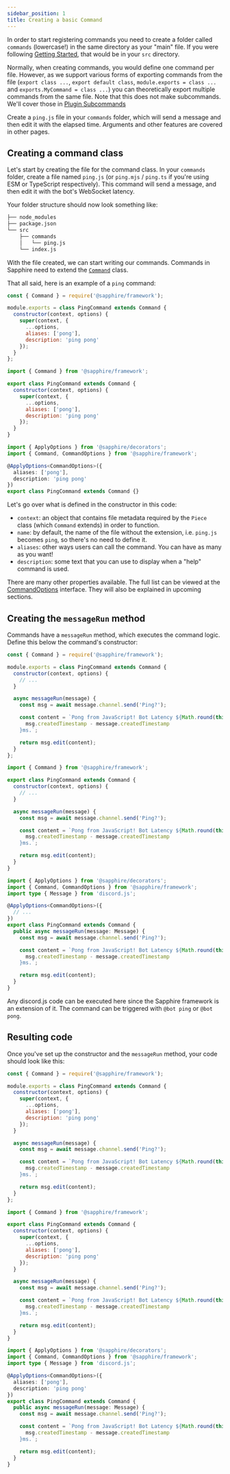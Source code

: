 ```yaml
---
sidebar_position: 1
title: Creating a basic Command
---
```



In order to start registering commands you need to create a folder called `commands` (lowercase!) in the same directory as your "main" file. If you were following [Getting Started](./getting-started), that would be in your `src` directory.

Normally, when creating commands, you would define one command per file. However, as we support various forms of exporting commands from the file (`export class ...`, `export default class`, `module.exports = class ...` and `exports.MyCommand = class ...`) you can theoretically export multiple commands from the same file. Note that this does not make subcommands. We'll cover those in [Plugin Subcommands](../plugins/plugin-subcommands)

Create a `ping.js` file in your `commands` folder, which will send a message and then edit it with the elapsed time. Arguments and other features are covered in other pages.

## Creating a command class

Let's start by creating the file for the command class. In your `commands` folder, create a file named `ping.js` (or `ping.mjs` / `ping.ts` if you're using ESM or TypeScript respectively). This command will send a message, and then edit it with the bot's WebSocket latency.

Your folder structure should now look something like:

```bash {4-5}
├── node_modules
├── package.json
└── src
    ├── commands
    │   └── ping.js
    └── index.js
```

With the file created, we can start writing our commands. Commands in Sapphire need to extend the [`Command`](../../Documentation/api-framework/classes/Command) class.

That all said, here is an example of a `ping` command:

<Tabs groupId="language-choice">
<TabItem value="javascript" label="JavaScript" default>

```javascript {4-10}
const { Command } = require('@sapphire/framework');

module.exports = class PingCommand extends Command {
  constructor(context, options) {
    super(context, {
      ...options,
      aliases: ['pong'],
      description: 'ping pong'
    });
  }
};
```

</TabItem>
<TabItem value="ESM" label="ESM">

```javascript {4-10}
import { Command } from '@sapphire/framework';

export class PingCommand extends Command {
  constructor(context, options) {
    super(context, {
      ...options,
      aliases: ['pong'],
      description: 'ping pong'
    });
  }
}
```

</TabItem>
<TabItem value="typescript" label="TypeScript">

```typescript {4-7}
import { ApplyOptions } from '@sapphire/decorators';
import { Command, CommandOptions } from '@sapphire/framework';

@ApplyOptions<CommandOptions>({
  aliases: ['pong'],
  description: 'ping pong'
})
export class PingCommand extends Command {}
```

</TabItem>
</Tabs>

Let's go over what is defined in the constructor in this code:

- `context`: an object that contains file metadata required by the `Piece` class (which `Command` extends) in order to function.
- `name`: by default, the name of the file without the extension, i.e. `ping.js` becomes `ping`, so there's no need to define it.
- `aliases`: other ways users can call the command. You can have as many as you want!
- `description`: some text that you can use to display when a "help" command is used.

There are many other properties available. The full list can be viewed at the [CommandOptions](../../Documentation/api-framework/interfaces/CommandOptions) interface. They will also be explained in upcoming sections.

## Creating the `messageRun` method

Commands have a `messageRun` method, which executes the command logic. Define this below the command's constructor:

<Tabs groupId="language-choice">
<TabItem value="javascript" label="JavaScript" default>

```javascript {8-16}
const { Command } = require('@sapphire/framework');

module.exports = class PingCommand extends Command {
  constructor(context, options) {
    // ...
  }

  async messageRun(message) {
    const msg = await message.channel.send('Ping?');

    const content = `Pong from JavaScript! Bot Latency ${Math.round(this.container.client.ws.ping)}ms. API Latency ${
      msg.createdTimestamp - message.createdTimestamp
    }ms.`;

    return msg.edit(content);
  }
};
```

</TabItem>
<TabItem value="ESM" label="ESM">

```javascript {8-16}
import { Command } from '@sapphire/framework';

export class PingCommand extends Command {
  constructor(context, options) {
    // ...
  }

  async messageRun(message) {
    const msg = await message.channel.send('Ping?');

    const content = `Pong from JavaScript! Bot Latency ${Math.round(this.container.client.ws.ping)}ms. API Latency ${
      msg.createdTimestamp - message.createdTimestamp
    }ms.`;

    return msg.edit(content);
  }
}
```

</TabItem>
<TabItem value="typescript" label="TypeScript">

```typescript {9-17}
import { ApplyOptions } from '@sapphire/decorators';
import { Command, CommandOptions } from '@sapphire/framework';
import type { Message } from 'discord.js';

@ApplyOptions<CommandOptions>({
  // ...
})
export class PingCommand extends Command {
  public async messageRun(message: Message) {
    const msg = await message.channel.send('Ping?');

    const content = `Pong from JavaScript! Bot Latency ${Math.round(this.container.client.ws.ping)}ms. API Latency ${
      msg.createdTimestamp - message.createdTimestamp
    }ms.`;

    return msg.edit(content);
  }
}
```

</TabItem>
</Tabs>

Any discord.js code can be executed here since the Sapphire framework is an extension of it. The command can be triggered with `@bot ping` or `@bot pong`.

## Resulting code

Once you've set up the constructor and the `messageRun` method, your code should look like this:

<Tabs groupId="language-choice">
<TabItem value="javascript" label="JavaScript" default>

```javascript
const { Command } = require('@sapphire/framework');

module.exports = class PingCommand extends Command {
  constructor(context, options) {
    super(context, {
      ...options,
      aliases: ['pong'],
      description: 'ping pong'
    });
  }

  async messageRun(message) {
    const msg = await message.channel.send('Ping?');

    const content = `Pong from JavaScript! Bot Latency ${Math.round(this.container.client.ws.ping)}ms. API Latency ${
      msg.createdTimestamp - message.createdTimestamp
    }ms.`;

    return msg.edit(content);
  }
};
```

</TabItem>
<TabItem value="ESM" label="ESM">

```javascript
import { Command } from '@sapphire/framework';

export class PingCommand extends Command {
  constructor(context, options) {
    super(context, {
      ...options,
      aliases: ['pong'],
      description: 'ping pong'
    });
  }

  async messageRun(message) {
    const msg = await message.channel.send('Ping?');

    const content = `Pong from JavaScript! Bot Latency ${Math.round(this.container.client.ws.ping)}ms. API Latency ${
      msg.createdTimestamp - message.createdTimestamp
    }ms.`;

    return msg.edit(content);
  }
}
```

</TabItem>
<TabItem value="typescript" label="TypeScript">

```typescript
import { ApplyOptions } from '@sapphire/decorators';
import { Command, CommandOptions } from '@sapphire/framework';
import type { Message } from 'discord.js';

@ApplyOptions<CommandOptions>({
  aliases: ['pong'],
  description: 'ping pong'
})
export class PingCommand extends Command {
  public async messageRun(message: Message) {
    const msg = await message.channel.send('Ping?');

    const content = `Pong from JavaScript! Bot Latency ${Math.round(this.container.client.ws.ping)}ms. API Latency ${
      msg.createdTimestamp - message.createdTimestamp
    }ms.`;

    return msg.edit(content);
  }
}
```

</TabItem>
</Tabs>
